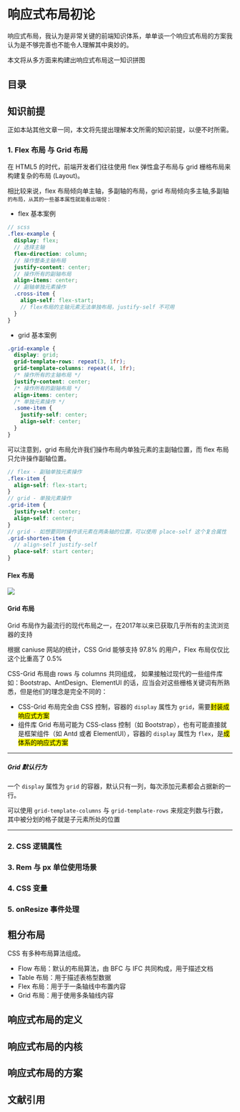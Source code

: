 

# 响应式布局初论

响应式布局，我认为是非常关键的前端知识体系，单单谈一个响应式布局的方案我认为是不够完善也不能令人理解其中奥妙的。

本文将从多方面来构建出响应式布局这一知识拼图

## 目录

## 知识前提

正如本站其他文章一同，本文将先提出理解本文所需的知识前提，以便不时所需。

### 1. Flex 布局 与 Grid 布局

在 HTML5 的时代，前端开发者们往往使用 flex 弹性盒子布局与 grid 栅格布局来构建复杂的布局 (Layout)。

相比较来说，flex 布局倾向单主轴，多副轴的布局，grid 布局倾向多主轴,多副轴<Sup title="grid布局的主轴为行级格式上下文轴，由writing-mode属性操作" />的布局，从其的一些基本属性就能看出端倪：

- flex 基本案例

```scss
// scss
.flex-example {
  display: flex;
  // 选择主轴
  flex-direction: column;
  // 操作整条主轴布局
  justify-content: center;
  // 操作所有的副轴布局
  align-items: center;
  // 副轴单独元素操作
  .cross-item {
    align-self: flex-start;
    // flex布局的主轴元素无法单独布局，justify-self 不可用
  }
}
```

- grid 基本案例

```scss
.grid-example {
  display: grid;
  grid-template-rows: repeat(3, 1fr);
  grid-template-columns: repeat(4, 1fr);
  /* 操作所有的主轴布局 */
  justify-content: center;
  /* 操作所有的副轴布局 */
  align-items: center;
  /* 单独元素操作 */
  .some-item {
    justify-self: center;
    align-self: center;
  }
}
```

可以注意到，grid 布局允许我们操作布局内单独元素的主副轴位置，而 flex 布局只允许操作副轴位置。

```scss
// flex - 副轴单独元素操作
.flex-item {
  align-self: flex-start;
}
// grid - 单独元素操作
.grid-item {
  justify-self: center;
  align-self: center;
}
// grid - 如想要同时操作该元素在两条轴的位置，可以使用 place-self 这个复合属性
.grid-shorten-item {
  // align-self justify-self
  place-self: start center;
}
```

#### Flex 布局

<Image src={mainFlexPng} />

<FlexDemo />

#### Grid 布局

<Aside title="浏览器是否支持使用 Grid 布局？">
  Grid 布局作为最流行的现代布局之一，在2017年以来已获取几乎所有的主流浏览器的支持

根据 <Link target="_blank" to="https://caniuse.com/css-grid">caniuse</Link> 网站的统计，CSS Grid 能够支持 97.8% 的用户，Flex 布局仅仅比这个比重高了 0.5%

</Aside>

CSS-Grid 布局由 rows 与 columns 共同组成， 如果接触过现代的一些组件库如：Bootstrap、AntDesign、ElementUI 的话，应当会对这些栅格关键词有所熟悉，但是他们的理念是完全不同的：

- CSS-Grid 布局完全由 CSS 控制，容器的 `display` 属性为 `grid`，需要<Mark>封装成响应式方案</Mark>
- 组件库 Grid 布局可能为 CSS-class 控制（如 Bootstrap），也有可能直接就是框架组件（如 Antd 或者 ElementUI），容器的 `display` 属性为 `flex`，是<Mark>成体系的响应式方案</Mark>

---

##### Grid 默认行为

一个 `display` 属性为 `grid` 的容器，默认只有一列，每次添加元素都会占据新的一行。

<GridDefaultDemo />

可以使用 `grid-template-columns` 与 `grid-template-rows` 来规定列数与行数，其中被分划的格子就是子元素所处的位置

---

### 2. CSS 逻辑属性

### 3. Rem 与 px 单位使用场景

### 4. CSS 变量

### 5. onResize 事件处理

## 粗分布局

CSS 有多种布局算法组成。

- Flow 布局：默认的布局算法，由 BFC 与 IFC 共同构成，用于描述文档
- Table 布局：用于描述表格型数据
- Flex 布局：用于于一条轴线中布置内容
- Grid 布局：用于使用多条轴线内容

## 响应式布局的定义

## 响应式布局的内核

## 响应式布局的方案

## 文献引用

<Quote
  title="Relationship of grid layout with other layout methods ———————— mozilla "
  to="https://developer.mozilla.org/en-US/docs/Web/CSS/CSS_grid_layout/Relationship_of_grid_layout_with_other_layout_methods#grid_and_flexbox"
/>
<Quote
  title="To Grid or to Flex? ———————— Michelle Barker"
  to="https://css-irl.info/to-grid-or-to-flex/"
/>
<Quote
  title="Quick! What’s the Difference Between Flexbox and Grid? ———————— Chris Coyier"
  to="https://css-tricks.com/quick-whats-the-difference-between-flexbox-and-grid/"
/>
